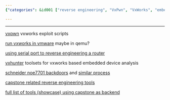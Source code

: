 ```yaml
---
{"categories": &id001 ["reverse engineering", "VxPwn", "VxWorks", "embedded devices analysis", "VxHunter", "NOE7701", "device backdoors"], "category": "Reverse Engineering", "date": "2022-12-05 07:47:42", "description": "Capstone is a versatile tool used for reverse engineering, particularly in the analysis of VxPwn exploits and VxWorks-based embedded devices. With its compatibility with VxHunter, it facilitates in-depth examination of these systems. Additionally, Capstone can reveal hidden backdoors within NOE7701 devices.", "tags": *id001, "title": "vxworks binary reverse engineering"}

---
```


------

[vxpwn](https://github.com/knownsec/VxPwn) vxworks exploit scripts

[run vxworks in vmware](https://blog.katastros.com/a?ID=00200-501cc04d-5cf6-40d6-a5e0-d3845de9cc3a) maybe in qemu?

[using serial port to reverse engineering a router](https://blog.quarkslab.com/reverse-engineering-a-vxworks-os-based-router.html)

[vxhunter](https://github.com/PAGalaxyLab/vxhunter) toolsets for vxworks based embedded device analysis

[schneider noe7701 backdoors](http://kabeor.cn/%E6%96%BD%E8%80%90%E5%BE%B7NOE77101%E4%BB%A5%E5%A4%AA%E7%BD%91%E6%A8%A1%E5%9D%97%E5%9B%BA%E4%BB%B6%E9%80%86%E5%90%91%E5%8F%8A%E5%90%8E%E9%97%A8%E6%8C%96%E6%8E%98/#%E9%87%8D%E6%9E%84%E7%AC%A6%E5%8F%B7%E8%A1%A8) and [similar process](https://myfzy.top/2019/10/29/%E6%8E%A7%E5%88%B6%E5%99%A8%E5%9B%BA%E4%BB%B6%E9%80%86%E5%90%91%E5%88%86%E6%9E%90%E5%AE%9E%E8%B7%B5/)

[capstone related reverse engineering tools](https://awesomeopensource.com/projects/capstone/reverse-engineering)

[full list of tools (showcase) using capstone as backend](https://www.capstone-engine.org/showcase.html)

